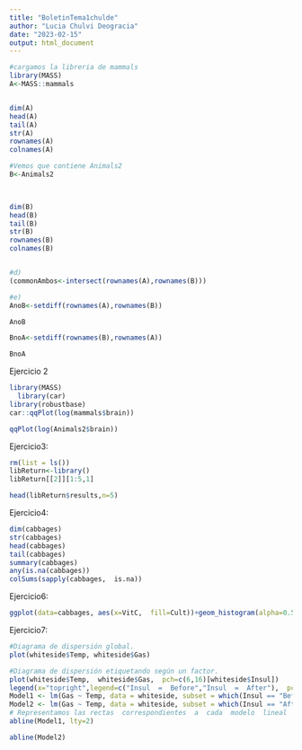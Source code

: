 ---
title: "BoletinTema1chulde"
author: "Lucia Chulvi Deogracia"
date: "2023-02-15"
output: html_document
---

```{r}
#cargamos la libreria de mammals
library(MASS)
A<-MASS::mammals


dim(A)
head(A)
tail(A)
str(A)
rownames(A)
colnames(A)

#Vemos que contiene Animals2
B<-Animals2


 
dim(B)
head(B)
tail(B)
str(B)
rownames(B)
colnames(B)


#d)
(commonAmbos<-intersect(rownames(A),rownames(B)))

#e)
AnoB<-setdiff(rownames(A),rownames(B))

AnoB

BnoA<-setdiff(rownames(B),rownames(A))

BnoA

```

Ejercicio 2

```{r}
library(MASS) 
  library(car)
library(robustbase) 
car::qqPlot(log(mammals$brain))

qqPlot(log(Animals2$brain))
```

Ejercicio3:

```{r}
rm(list = ls()) 
libReturn<-library() 
libReturn[[2]][1:5,1]

head(libReturn$results,n=5)
```

Ejercicio4:

```{r}
dim(cabbages)
str(cabbages)
head(cabbages)
tail(cabbages)
summary(cabbages)
any(is.na(cabbages))
colSums(sapply(cabbages,  is.na))
```

Ejercicio6:

```{r}
ggplot(data=cabbages, aes(x=VitC,  fill=Cult))+geom_histogram(alpha=0.5)
```

Ejercicio7:

```{r}
#Diagrama de dispersión global.
plot(whiteside$Temp, whiteside$Gas)

#Diagrama de dispersión etiquetando según un factor.
plot(whiteside$Temp,  whiteside$Gas,  pch=c(6,16)[whiteside$Insul]) 
legend(x="topright",legend=c("Insul  =  Before","Insul  =  After"),  pch=c(6,16)) # Planteamos 2 modelos lineales, uno para los datos de cada factor
Model1 <- lm(Gas ~ Temp, data = whiteside, subset = which(Insul == "Before")) 
Model2 <- lm(Gas ~ Temp, data = whiteside, subset = which(Insul == "After")) 
# Representamos las rectas  correspondientes  a  cada  modelo  lineal 
abline(Model1, lty=2)

abline(Model2)

```
